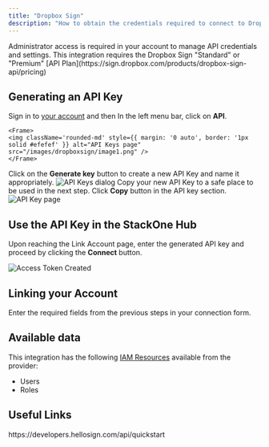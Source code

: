 ```yaml
---
title: "Dropbox Sign"
description: "How to obtain the credentials required to connect to Dropboxsign."
---
```



<Note>
  Administrator access is required in your account to manage API credentials and settings.
</Note>

<Info>
  This integration requires the Dropbox Sign "Standard" or "Premium" [API Plan](https://sign.dropbox.com/products/dropbox-sign-api/pricing)
</Info>

## Generating an API Key

<Steps>
  <Step title="Sign-in">
    Sign in to <a href="https://app.hellosign.com/account/logIn">your account</a> and then In the left menu bar, click on <b>API</b>.

    <Frame>
    <img className='rounded-md' style={{ margin: '0 auto', border: '1px solid #efefef' }} alt="API Keys page" src="/images/dropboxsign/image1.png" />
    </Frame>
  </Step>

  <Step title="Generate a new API key">
    Click on the <b>Generate key</b> button to create a new API Key and name it appropriately.
    <Frame>
      <img className='rounded-md' style={{ width: '400px', margin: '0 auto', border: '1px solid #efefef' }} alt="API Keys dialog" src="/images/dropboxsign/image2.png" />
    </Frame>
  </Step>

  <Step title="Copy the API key to clipboard">
    Copy your new API Key to a safe place to be used in the next step. Click <Icon icon="clone" iconType="regular" /> <b>Copy</b> button in the API key section.
    <Frame>
      <img className='rounded-md' style={{ width: '400px', margin: '0 auto', border: '1px solid #efefef' }} alt="API Key page" src="/images/dropboxsign/image3.png" />
    </Frame>
  </Step>
</Steps>

## Use the API Key in the StackOne Hub

Upon reaching the Link Account page, enter the generated API key and proceed by clicking the <b>Connect</b> button.

<Frame>
  <img
    className="rounded-md"
    style={{ width: "400px", margin: "0 auto", border: "1px solid #efefef" }}
    alt="Access Token Created"
    src="/images/dropboxsign/image4.png"
  />
</Frame>


## Linking your Account

Enter the required fields from the previous steps in your connection form.

<IntegrationFooter />


## Available data

This integration has the following [IAM Resources](https://docs.stackone.com/reference/iam_list_users) available from the provider:
<ul>
 <li>Users</li>
 <li>Roles</li>
</ul>


## Useful Links
<Card title="API Reference" icon="link" href="https://developers.hellosign.com/api/quickstart/#dropbox-sign-api-quickstart">
    https://developers.hellosign.com/api/quickstart
</Card>
